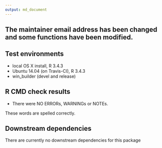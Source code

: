 ```yaml
---
output: md_document
---
```

## The maintainer email address has been changed and some functions have been modified.

## Test environments
* local OS X install, R 3.4.3
* Ubuntu 14.04 (on Travis-CI), R 3.4.3
* win_builder (devel and release)


## R CMD check results

* There were NO ERRORs, WARNINGs or NOTEs. 

These words are spelled correctly. 
 
## Downstream dependencies
   There are currently no downstream dependencies for this package

